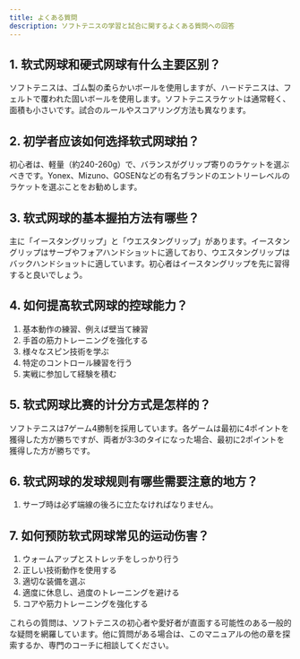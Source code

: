 ```yaml
---
title: よくある質問
description: ソフトテニスの学習と試合に関するよくある質問への回答
---
```


## 1. 软式网球和硬式网球有什么主要区别？

ソフトテニスは、ゴム製の柔らかいボールを使用しますが、ハードテニスは、フェルトで覆われた固いボールを使用します。ソフトテニスラケットは通常軽く、面積も小さいです。試合のルールやスコアリング方法も異なります。

## 2. 初学者应该如何选择软式网球拍？

初心者は、軽量（約240-260g）で、バランスがグリップ寄りのラケットを選ぶべきです。Yonex、Mizuno、GOSENなどの有名ブランドのエントリーレベルのラケットを選ぶことをお勧めします。

## 3. 软式网球的基本握拍方法有哪些？

主に「イースタングリップ」と「ウエスタングリップ」があります。イースタングリップはサーブやフォアハンドショットに適しており、ウエスタングリップはバックハンドショットに適しています。初心者はイースタングリップを先に習得すると良いでしょう。

## 4. 如何提高软式网球的控球能力？

1. 基本動作の練習、例えば壁当て練習
2. 手首の筋力トレーニングを強化する
3. 様々なスピン技術を学ぶ
4. 特定のコントロール練習を行う
5. 実戦に参加して経験を積む

## 5. 软式网球比赛的计分方式是怎样的？

ソフトテニスは7ゲーム4勝制を採用しています。各ゲームは最初に4ポイントを獲得した方が勝ちですが、両者が3:3のタイになった場合、最初に2ポイントを獲得した方が勝ちです。

## 6. 软式网球的发球规则有哪些需要注意的地方？

1. サーブ時は必ず端線の後ろに立たなければなりません。

## 7. 如何预防软式网球常见的运动伤害？

1. ウォームアップとストレッチをしっかり行う
2. 正しい技術動作を使用する
3. 適切な装備を選ぶ
4. 適度に休息し、過度のトレーニングを避ける
5. コアや筋力トレーニングを強化する

これらの質問は、ソフトテニスの初心者や愛好者が直面する可能性のある一般的な疑問を網羅しています。他に質問がある場合は、このマニュアルの他の章を探索するか、専門のコーチに相談してください。